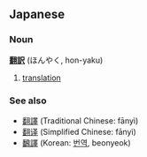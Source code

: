 ==Japanese==
===Noun===
'''[[翻]][[訳]]''' (ほんやく, hon-yaku)

# [[translation]]

===See also===
*[[翻譯]] (Traditional Chinese: fānyì)
*[[翻译]] (Simplified Chinese: fānyì)
*[[飜譯]] (Korean: [[번역]], beonyeok)